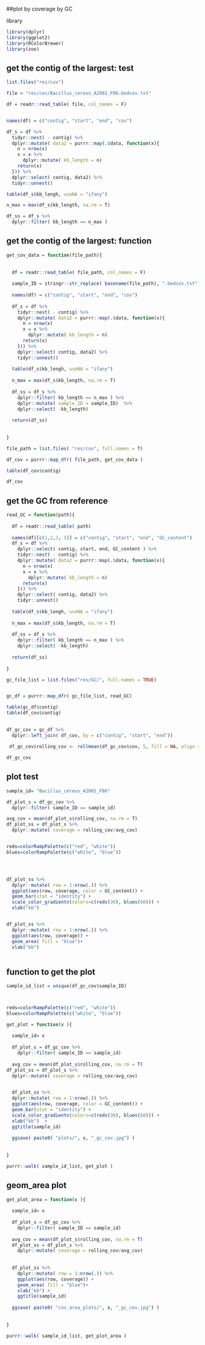
##plot by coverage by GC

library
```r

library(dplyr)
library(ggplot2)
library(RColorBrewer)
library(zoo)


```


## get the contig of the largest: test
```r

list.files("res/cov")

file = "res/cov/Bacillus_cereus_A2001_F06.bedcov.txt"

df = readr::read_table( file, col_names = F)


names(df) = c("contig", "start", "end", "cov")

df_s = df %>% 
  tidyr::nest( - contig) %>% 
  dplyr::mutate( data2 = purrr::map(.$data, function(x){
    n = nrow(x)
    x = x %>% 
      dplyr::mutate( kb_length = n)
    return(x)
  })) %>% 
  dplyr::select( contig, data2) %>% 
  tidyr::unnest()

table(df_s$kb_lengh, useNA = "ifany")

n_max = max(df_s$kb_length, na.rm = T)

df_ss = df_s %>% 
  dplyr::filter( kb_length == n_max )

```


## get the contig of the largest: function
```r

get_cov_data = function(file_path){
  
  
  df = readr::read_table( file_path, col_names = F)
  
  sample_ID = stringr::str_replace( basename(file_path), ".bedcov.txt", "" )
  
  names(df) = c("contig", "start", "end", "cov")
  
  df_s = df %>% 
    tidyr::nest( - contig) %>% 
    dplyr::mutate( data2 = purrr::map(.$data, function(x){
      n = nrow(x)
      x = x %>% 
        dplyr::mutate( kb_length = n)
      return(x)
    })) %>% 
    dplyr::select( contig, data2) %>% 
    tidyr::unnest()
  
  table(df_s$kb_lengh, useNA = "ifany")
  
  n_max = max(df_s$kb_length, na.rm = T)
  
  df_ss = df_s %>% 
    dplyr::filter( kb_length == n_max ) %>% 
    dplyr::mutate( sample_ID = sample_ID)  %>% 
    dplyr::select( -kb_length)
  
  return(df_ss)
  
  
}

file_path = list.files( "res/cov", full.names = T)

df_cov = purrr::map_dfr( file_path, get_cov_data )

table(df_cov$contig)

df_cov
```


## get the GC from reference
```r

read_GC = function(path){
  
  df = readr::read_table( path)
  
  names(df)[c(1,2,3, 5)] = c("contig", "start", "end", "GC_content")
  df_s = df %>% 
    dplyr::select( contig, start, end, GC_content ) %>% 
    tidyr::nest( - contig) %>% 
    dplyr::mutate( data2 = purrr::map(.$data, function(x){
      n = nrow(x)
      x = x %>% 
        dplyr::mutate( kb_length = n)
      return(x)
    })) %>% 
    dplyr::select( contig, data2) %>% 
    tidyr::unnest()
  
  table(df_s$kb_lengh, useNA = "ifany")
  
  n_max = max(df_s$kb_length, na.rm = T)
  
  df_ss = df_s %>% 
    dplyr::filter( kb_length == n_max ) %>% 
    dplyr::select( -kb_length)
  
  return(df_ss)
  
}

gc_file_list = list.files("res/GC/", full.names = TRUE)


gc_df = purrr::map_dfr( gc_file_list, read_GC)

table(gc_df$contig)
table(df_cov$contig)


```


##
```r

df_gc_cov = gc_df %>% 
  dplyr::left_join( df_cov, by = c("contig", "start", "end")) 

 df_gc_cov$rolling_cov <- rollmean(df_gc_cov$cov, 5, fill = NA, align = "right")

df_gc_cov
```


## plot test
```r

sample_id= "Bacillus_cereus_A2001_F06"

df_plot_s = df_gc_cov %>% 
  dplyr::filter( sample_ID == sample_id) 

avg_cov = mean(df_plot_s$rolling_cov, na.rm = T)
df_plot_ss = df_plot_s %>% 
  dplyr::mutate( coverage = rolling_cov/avg_cov)


reds=colorRampPalette(c("red", "white"))
blues=colorRampPalette(c("white", "blue"))




df_plot_ss %>% 
  dplyr::mutate( row = 1:nrow(.)) %>% 
  ggplot(aes(row, coverage, color = GC_content)) +
  geom_bar(stat = "identity") +
  scale_color_gradientn(colors=c(reds(30), blues(60))) +
  xlab("kb")


df_plot_ss %>% 
  dplyr::mutate( row = 1:nrow(.)) %>% 
  ggplot(aes(row, coverage)) +
  geom_area( fill = "blue")+
  xlab("kb")
  


```



## function to get the plot
```r

sample_id_list = unique(df_gc_cov$sample_ID)



reds=colorRampPalette(c("red", "white"))
blues=colorRampPalette(c("white", "blue"))

get_plot = function(x ){
  
  sample_id= x
  
  df_plot_s = df_gc_cov %>% 
    dplyr::filter( sample_ID == sample_id) 
  
  avg_cov = mean(df_plot_s$rolling_cov, na.rm = T)
df_plot_ss = df_plot_s %>% 
  dplyr::mutate( coverage = rolling_cov/avg_cov)

  
  df_plot_ss %>% 
  dplyr::mutate( row = 1:nrow(.)) %>% 
  ggplot(aes(row, coverage, color = GC_content)) +
  geom_bar(stat = "identity") +
  scale_color_gradientn(colors=c(reds(30), blues(60))) +
  xlab("kb")  +
  ggtitle(sample_id)
  
  ggsave( paste0( "plots/", x, "_gc_cov.jpg") )
  
  
}

purrr::walk( sample_id_list, get_plot )


```


## geom_area plot
```r


get_plot_area = function(x ){
  
  sample_id= x
  
  df_plot_s = df_gc_cov %>% 
    dplyr::filter( sample_ID == sample_id) 
  
  avg_cov = mean(df_plot_s$rolling_cov, na.rm = T)
  df_plot_ss = df_plot_s %>% 
    dplyr::mutate( coverage = rolling_cov/avg_cov)
  
  
  df_plot_ss %>% 
    dplyr::mutate( row = 1:nrow(.)) %>% 
    ggplot(aes(row, coverage)) +
    geom_area( fill = "blue")+
    xlab("kb") +
    ggtitle(sample_id)
  
  ggsave( paste0( "cov_area_plots/", x, "_gc_cov.jpg") )
  
  
}

purrr::walk( sample_id_list, get_plot_area )

```
